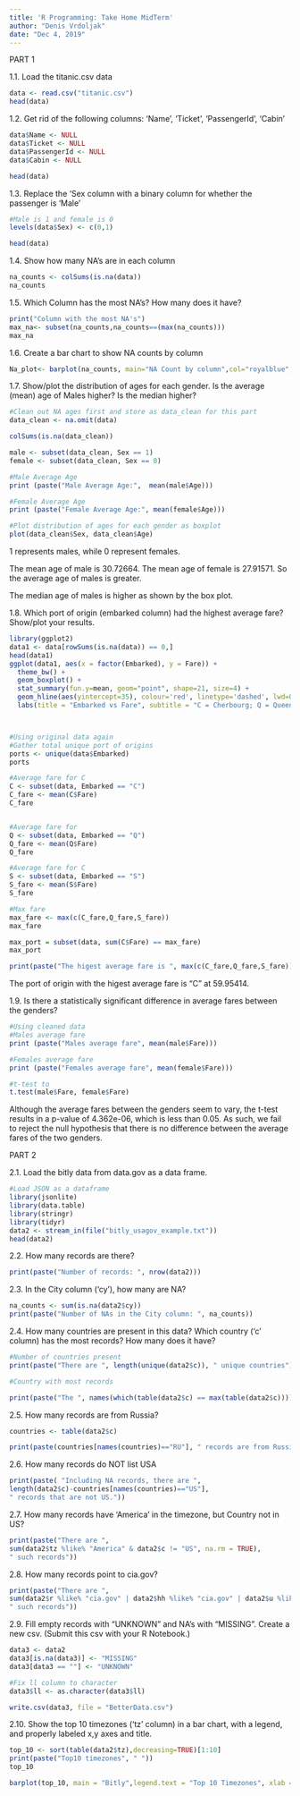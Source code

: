 ```yaml
---
title: 'R Programming: Take Home MidTerm'
author: "Denis Vrdoljak"
date: "Dec 4, 2019"
---
```



PART 1


1.1. Load the titanic.csv data

```r
data <- read.csv("titanic.csv")
head(data)
```



1.2. Get rid of the following columns: 'Name', 'Ticket', 'PassengerId', 'Cabin'

```r
data$Name <- NULL
data$Ticket <- NULL
data$PassengerId <- NULL
data$Cabin <- NULL

head(data)
```



1.3. Replace the ‘Sex column with a binary column for whether the passenger is ‘Male’

```r
#Male is 1 and female is 0
levels(data$Sex) <- c(0,1)

head(data)

```



1.4. Show how many NA’s are in each column

```r
na_counts <- colSums(is.na(data))
na_counts

```



1.5. Which Column has the most NA’s? How many does it have?

```r

print("Column with the most NA's")
max_na<- subset(na_counts,na_counts==(max(na_counts)))
max_na

```



1.6. Create a bar chart to show NA counts by column

```r

Na_plot<- barplot(na_counts, main="NA Count by column",col="royalblue",ylim =c(0,200))

```




1.7. Show/plot the distribution of ages for each gender. Is the average (mean) age of Males higher? Is the median higher?

```r

#Clean out NA ages first and store as data_clean for this part
data_clean <- na.omit(data)

colSums(is.na(data_clean))

male <- subset(data_clean, Sex == 1)
female <- subset(data_clean, Sex == 0)

#Male Average Age
print (paste("Male Average Age:",  mean(male$Age)))

#Female Average Age
print (paste("Female Average Age:", mean(female$Age)))

#Plot distribution of ages for each gender as boxplot
plot(data_clean$Sex, data_clean$Age)


```
1 represents males, while 0 represent females. 

The mean age of male is 30.72664. The mean age of female is 27.91571. So the average age of males is greater. 

The median age of males is higher as shown by the box plot.




1.8. Which port of origin (embarked column) had the highest average fare? Show/plot your results.

```r

library(ggplot2)
data1 <- data[rowSums(is.na(data)) == 0,]
head(data1)
ggplot(data1, aes(x = factor(Embarked), y = Fare)) +
  theme_bw() +
  geom_boxplot() +
  stat_summary(fun.y=mean, geom="point", shape=21, size=4) +
  geom_hline(aes(yintercept=35), colour='red', linetype='dashed', lwd=0.5) +
  labs(title = "Embarked vs Fare", subtitle = "C = Cherbourg; Q = Queenstown; S = Southampton", x = "Port of Origin", y = "Fare")



#Using original data again
#Gather total unique port of origins
ports <- unique(data$Embarked)
ports

#Average fare for C
C <- subset(data, Embarked == "C")
C_fare <- mean(C$Fare)
C_fare


#Average fare for 
Q <- subset(data, Embarked == "Q")
Q_fare <- mean(Q$Fare)
Q_fare

#Average fare for C
S <- subset(data, Embarked == "S")
S_fare <- mean(S$Fare)
S_fare

#Max fare
max_fare <- max(c(C_fare,Q_fare,S_fare))
max_fare

max_port = subset(data, sum(C$Fare) == max_fare)
max_port

print(paste("The higest average fare is ", max(c(C_fare,Q_fare,S_fare))))

```


The port of origin with the higest average fare is "C" at 59.95414.



1.9. Is there a statistically significant difference in average fares between the genders?

```r
#Using cleaned data
#Males average fare
print (paste("Males average fare", mean(male$Fare)))

#Females average fare
print (paste("Females average fare", mean(female$Fare)))

#t-test to 
t.test(male$Fare, female$Fare)
```

Although the average fares between the genders seem to vary, the t-test results in a p-value of 4.362e-06, which is less than 0.05.
As such, we fail to reject the null hypothesis that there is no difference between the average fares of the two genders.


PART 2

2.1. Load the bitly data from data.gov as a data frame.

```r
#Load JSON as a dataframe
library(jsonlite)
library(data.table)
library(stringr)
library(tidyr)
data2 <- stream_in(file("bitly_usagov_example.txt"))
head(data2)
```

2.2. How many records are there?

```r

print(paste("Number of records: ", nrow(data2)))
```


2.3. In the City column (‘cy’), how many are NA?

```r
na_counts <- sum(is.na(data2$cy))
print(paste("Number of NAs in the City column: ", na_counts))
```


2.4. How many countries are present in this data? Which country (‘c’ column) has the most records? How many does it have?

```r
#Number of countries present
print(paste("There are ", length(unique(data2$c)), " unique countries"))

#Country with most records

print(paste("The ", names(which(table(data2$c) == max(table(data2$c)))), "  has the most number of records at ", max(table(data2$c))))

```


2.5. How many records are from Russia?

```r
countries <- table(data2$c)

print(paste(countries[names(countries)=="RU"], " records are from Russia.")) 
```


2.6. How many records do NOT list USA

```r

print(paste( "Including NA records, there are ",
length(data2$c)-countries[names(countries)=="US"],
" records that are not US."))
```


2.7. How many records have 'America' in the timezone, but Country not in US?

```r
print(paste("There are ",
sum(data2$tz %like% "America" & data2$c != "US", na.rm = TRUE),
" such records"))
```


2.8. How many records point to cia.gov?

```r
print(paste("There are ",
sum(data2$r %like% "cia.gov" | data2$hh %like% "cia.gov" | data2$u %like% "cia.gov", na.rm = TRUE), 
" such records"))
```


2.9. Fill empty records with “UNKNOWN” and NA’s with “MISSING”. Create a new csv. (Submit this csv with your R Notebook.)

```r
data3 <- data2
data3[is.na(data3)] <- "MISSING"
data3[data3 == ""] <- "UNKNOWN"

#Fix ll column to character
data3$ll <- as.character(data3$ll)

write.csv(data3, file = "BetterData.csv")

```


2.10. Show the top 10 timezones (‘tz’ column) in a bar chart, with a legend, and properly labeled x,y axes and title.

```r
top_10 <- sort(table(data2$tz),decreasing=TRUE)[1:10]
print(paste("Top10 timezones", " "))
top_10

barplot(top_10, main = "Bitly",legend.text = "Top 10 Timezones", xlab = "Time Zones", ylab = "Frequency")

```


